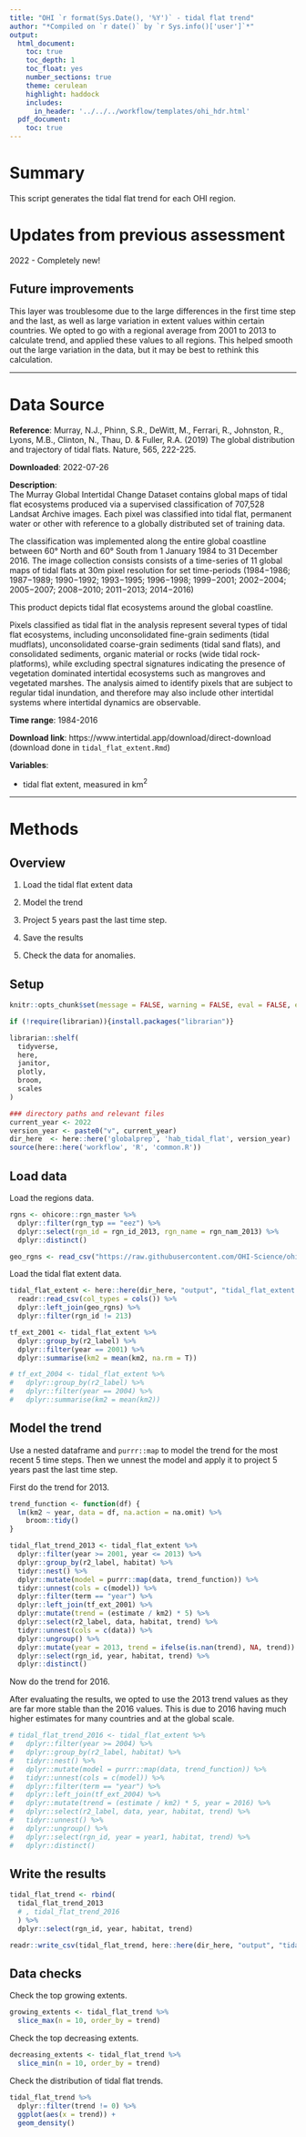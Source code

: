 ```yaml
---
title: "OHI `r format(Sys.Date(), '%Y')` - tidal flat trend"
author: "*Compiled on `r date()` by `r Sys.info()['user']`*"
output: 
  html_document:
    toc: true
    toc_depth: 1
    toc_float: yes
    number_sections: true
    theme: cerulean
    highlight: haddock
    includes: 
      in_header: '../../../workflow/templates/ohi_hdr.html'
  pdf_document:
    toc: true
---
```


# Summary

This script generates the tidal flat trend for each OHI region. 

# Updates from previous assessment

2022 - Completely new!

## Future improvements

This layer was troublesome due to the large differences in the first time step and the last, as well as large variation in extent values within certain countries. We opted to go with a regional average from 2001 to 2013 to calculate trend, and applied these values to all regions. This helped smooth out the large variation in the data, but it may be best to rethink this calculation.  

***

# Data Source 

**Reference**: Murray, N.J., Phinn, S.R., DeWitt, M., Ferrari, R., Johnston, R., Lyons, M.B., Clinton, N., Thau, D. & Fuller, R.A. (2019) The global distribution and trajectory of tidal flats. Nature, 565, 222-225.

**Downloaded**: 2022-07-26

**Description**:  
The Murray Global Intertidal Change Dataset contains global maps of tidal flat ecosystems produced via a supervised classification of 707,528 Landsat Archive images. Each pixel was classified into tidal flat, permanent water or other with reference to a globally distributed set of training data.

The classification was implemented along the entire global coastline between 60° North and 60° South from 1 January 1984 to 31 December 2016. The image collection consists consists of a time-series of 11 global maps of tidal flats at 30m pixel resolution for set time-periods (1984−1986; 1987−1989; 1990−1992; 1993−1995; 1996−1998; 1999−2001; 2002−2004; 2005−2007; 2008−2010; 2011−2013; 2014−2016)

This product depicts tidal flat ecosystems around the global coastline.

Pixels classified as tidal flat in the analysis represent several types of tidal flat ecosystems, including unconsolidated fine-grain sediments (tidal mudflats), unconsolidated coarse-grain sediments (tidal sand flats), and consolidated sediments, organic material or rocks (wide tidal rock-platforms), while excluding spectral signatures indicating the presence of vegetation dominated intertidal ecosystems such as mangroves and vegetated marshes. The analysis aimed to identify pixels that are subject to regular tidal inundation, and therefore may also include other intertidal systems where intertidal dynamics are observable.

**Time range**: 1984-2016

**Download link**: https://www.intertidal.app/download/direct-download (download done in `tidal_flat_extent.Rmd`)

**Variables**:

- tidal flat extent, measured in km$^2$

***

# Methods

## Overview

1. Load the tidal flat extent data

2. Model the trend

3. Project 5 years past the last time step.

4. Save the results

5. Check the data for anomalies. 

## Setup

``` r
knitr::opts_chunk$set(message = FALSE, warning = FALSE, eval = FALSE, echo = TRUE)

if (!require(librarian)){install.packages("librarian")}

librarian::shelf(
  tidyverse,
  here,
  janitor,
  plotly,
  broom,
  scales
) 

### directory paths and relevant files
current_year <- 2022
version_year <- paste0("v", current_year)
dir_here  <- here::here('globalprep', 'hab_tidal_flat', version_year)
source(here::here('workflow', 'R', 'common.R'))
```

## Load data

Load the regions data.

```r
rgns <- ohicore::rgn_master %>% 
  dplyr::filter(rgn_typ == "eez") %>% 
  dplyr::select(rgn_id = rgn_id_2013, rgn_name = rgn_nam_2013) %>% 
  dplyr::distinct() 

geo_rgns <- read_csv("https://raw.githubusercontent.com/OHI-Science/ohiprep/master/globalprep/spatial/v2017/output/georegion_labels.csv")
```

Load the tidal flat extent data.

```r
tidal_flat_extent <- here::here(dir_here, "output", "tidal_flat_extent.csv") %>%
  readr::read_csv(col_types = cols()) %>% 
  dplyr::left_join(geo_rgns) %>% 
  dplyr::filter(rgn_id != 213)

tf_ext_2001 <- tidal_flat_extent %>% 
  dplyr::group_by(r2_label) %>% 
  dplyr::filter(year == 2001) %>% 
  dplyr::summarise(km2 = mean(km2, na.rm = T))

# tf_ext_2004 <- tidal_flat_extent %>% 
#   dplyr::group_by(r2_label) %>% 
#   dplyr::filter(year == 2004) %>% 
#   dplyr::summarise(km2 = mean(km2))
```

## Model the trend

Use a nested dataframe and `purrr::map` to model the trend for the most recent 5 time steps. Then we unnest the model and apply it to project 5 years past the last time step. 

First do the trend for 2013.

```r
trend_function <- function(df) {
  lm(km2 ~ year, data = df, na.action = na.omit) %>% 
    broom::tidy()
}

tidal_flat_trend_2013 <- tidal_flat_extent %>%
  dplyr::filter(year >= 2001, year <= 2013) %>% 
  dplyr::group_by(r2_label, habitat) %>%
  tidyr::nest() %>% 
  dplyr::mutate(model = purrr::map(data, trend_function)) %>% 
  tidyr::unnest(cols = c(model)) %>% 
  dplyr::filter(term == "year") %>% 
  dplyr::left_join(tf_ext_2001) %>% 
  dplyr::mutate(trend = (estimate / km2) * 5) %>% 
  dplyr::select(r2_label, data, habitat, trend) %>% 
  tidyr::unnest(cols = c(data)) %>% 
  dplyr::ungroup() %>% 
  dplyr::mutate(year = 2013, trend = ifelse(is.nan(trend), NA, trend)) %>% 
  dplyr::select(rgn_id, year, habitat, trend) %>% 
  dplyr::distinct()
```

Now do the trend for 2016. 

After evaluating the results, we opted to use the 2013 trend values as they are far more stable than the 2016 values. This is due to 2016 having much higher estimates for many countries and at the global scale. 

```r
# tidal_flat_trend_2016 <- tidal_flat_extent %>%
#   dplyr::filter(year >= 2004) %>% 
#   dplyr::group_by(r2_label, habitat) %>%
#   tidyr::nest() %>% 
#   dplyr::mutate(model = purrr::map(data, trend_function)) %>% 
#   tidyr::unnest(cols = c(model)) %>% 
#   dplyr::filter(term == "year") %>% 
#   dplyr::left_join(tf_ext_2004) %>% 
#   dplyr::mutate(trend = (estimate / km2) * 5, year = 2016) %>% 
#   dplyr::select(r2_label, data, year, habitat, trend) %>% 
#   tidyr::unnest() %>% 
#   dplyr::ungroup() %>% 
#   dplyr::select(rgn_id, year = year1, habitat, trend) %>% 
#   dplyr::distinct()
```

## Write the results

```r
tidal_flat_trend <- rbind(
  tidal_flat_trend_2013
  # , tidal_flat_trend_2016
  ) %>% 
  dplyr::select(rgn_id, year, habitat, trend)

readr::write_csv(tidal_flat_trend, here::here(dir_here, "output", "tidal_flat_trend.csv"))
```

## Data checks

Check the top growing extents. 

```r
growing_extents <- tidal_flat_trend %>% 
  slice_max(n = 10, order_by = trend)
```

Check the top decreasing extents. 

```r
decreasing_extents <- tidal_flat_trend %>% 
  slice_min(n = 10, order_by = trend)
```

Check the distribution of tidal flat trends.

```r
tidal_flat_trend %>% 
  dplyr::filter(trend != 0) %>% 
  ggplot(aes(x = trend)) + 
  geom_density()
```



















